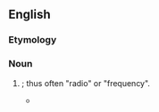 ==English==

===Etymology===
{{compound|en|air|wave}}

===Noun===
{{en-noun}}

# {{inflection of|en|airwaves||s}}; thus often "radio" or "frequency".
#* {{quote-journal|lang=en|2008|December 23|Richard Sandomir|On Old Cassette, Barber's Voice Brings to Life Game He Missed|The New York Times|url=http://www.nytimes.com/2008/12/23/sports/baseball/23sandomir.html
|passage=Vander Meer’s no-hitter at Ebbets Field on June 15 was a witness-only event, unheard on any '''airwave'''.}}